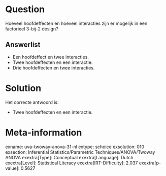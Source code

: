 Question
========

Hoeveel hoofdeffecten en hoeveel interacties zijn er mogelijk in een
factorieel 3-bij-2 design?

Answerlist
----------

* Een hoofdeffect en twee interacties.
* Twee hoofdeffecten en een interactie.
* Drie hoofdeffecten en twee interacties.

Solution
========

Het correcte antwoord is: 

* Twee hoofdeffecten en een interactie.

Meta-information
================
exname: uva-twoway-anova-31-nl
extype: schoice
exsolution: 010
exsection: Inferential Statistics/Parametric Techniques/ANOVA/Twoway ANOVA
exextra[Type]: Conceptual
exextra[Language]: Dutch
exextra[Level]: Statistical Literacy
exextra[IRT-Difficulty]: 2.037
exextra[p-value]: 0.5627

